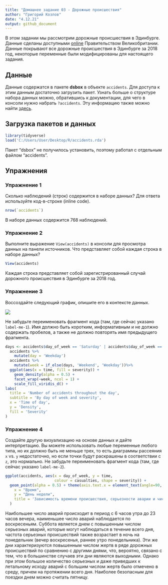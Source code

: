 ```yaml
---
title: "Домашнее задание 03 - Дорожные происшествия"
author: "Григорий Козлов"
date: "4.12.21"
output: github_document
---
```


В этом задании мы рассмотрим дорожные происшествия в Эдинбурге.
Данные сделаны доступными [online](https://data.gov.uk/dataset/cb7ae6f0-4be6-4935-9277-47e5ce24a11f/road-safety-data/datafile/36f1658e-b709-47e7-9f56-cca7aefeb8fe/preview) Правительством Великобритании.
Данные покрывают все дорожные происшествия в Эдинбурге за 2018 год, некоторые переменные были модифицированы для настоящего задания.

## Данные

Данные содержатся в пакете **dsbox** в объекте `accidents`.
Для доступа к этим данным достаточно загрузить пакет.
Узнать больше о структуре набора данных можно, обратившись к документации, для чего в консоли нужно набрать `?accidents`.
Эту информацию также можно найти [здесь](https://rstudio-education.github.io/dsbox/reference/accidents.html).


## Загрузка пакетов и данных

```r
library(tidyverse)
load('C:/Users/User/Desktop/R/accidents.rda')
```
Пакет "dsbox" не получилось установить, поэтому работал с отдельным файлом "accidents".

## Упражнения

### Упражнение 1

Сколько наблюдений (строк) содержится в наборе данных? Для ответа используйте код-в-строке (inline code).

```r
nrow(`accidents`)
```
В наборе данных содержится 768 наблюдений.


### Упражнение 2

Выполните выражение `View(accidents)` в консоли для просмотра данных на панели источников. Что представляет собой каждая строка в наборе данных?

```r
View(accidents)
```

Каждая строка представляет собой зарегистрированный случай дорожного происшествия в Эдинбурге за 2018 год.

### Упражнение 3

Воссоздайте следующий график, опишите его в контексте данных. 

![](accidents-task.png)

Не забудьте переименовать фрагмент кода (там, где сейчас указано `label-me-1`). Имя должно быть коротким, информативным и не должно содержать пробелов, а также не должно повторять имя предыдущего фрагмента.

```r
days <- accidents$day_of_week == 'Saturday' | accidents$day_of_week == 'Sunday'
  accidents %>%
    mutate(day = 'Weekday')
  accidents %>%
    mutate(week = if_else(days, 'Weekend', 'Weekday'))%>%
  ggplot(aes(x = time, fill = severity)) + 
    geom_density(alpha = 0.5) +
    facet_wrap(~week, ncol = 1) +
    scale_fill_viridis_d() +
labs(
  title = 'Number of accidents throughout the day',
  subtitle = 'By day of week and severity',
  x = 'Time of day',
  y = 'Density',
  fill = 'Severity'
)
```

### Упражнение 4

Создайте другую визуализацию на основе данных и дайте интерпретацию. Вы можете использовать любые переменные любого типа, но их должно быть не меньше трех, то есть диаграммы рассеяния `x` vs. `y` недостаточно, но если точки будут раскрашены в соответствии с `z`, это нормально. Не забудьте переименовать фрагмент кода (там, где сейчас указано `label-me-2`).


```r
ggplot(accidents, aes(x = day_of_week, y = time, 
                      colour = casualties, shape = severity)) +
  geom_point(alpha = 0.5) + theme(axis.text.x = element_text(angle=90, hjust=1))+ labs(
    x = "Время",
    y = "День недели",
    title = 'Зависимость времени происшествия, серьезности аварии и числа жертв от дня недели'
  )
```
Наибольшее число аварий происходит в период с 6 часов утра до 23 часов вечера, наименьшее число аварий наблюдается по воскресеньям. Суббота является днем с повышенным числом серьезных аварий, которые могут наблюдаться в течение всего дня, частота серьезных происшествий также возрастает в ночь на понедельник (вечер воскресенья, раннее утро понедельника). Эти же дни характеризуются повышенным числом жертв в ряде дорожных происшествий по сравнению с другими днями, что, вероятно, связано с тем, что в большинстве случаев эти дни являются выходными. Однако при этом большое количество серьезных и даже приведших к летальному исходу аварий с большим числом жертв было отмечено в среду, причем на протяжении всего дня. Наиболее безопасным для поездки днем можно считать пятницу.